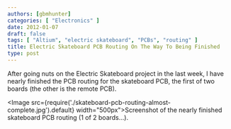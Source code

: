 ```yaml
---
authors: [gbmhunter]
categories: [ "Electronics" ]
date: 2012-01-07
draft: false
tags: [ "Altium", "electric skateboard", "PCBs", "routing" ]
title: Electric Skateboard PCB Routing On The Way To Being Finished
type: post
---
```


After going nuts on the Electric Skateboard project in the last week, I have nearly finished the PCB routing for the skateboard PCB, the first of two boards (the other is the remote PCB).

<Image src={require('./skateboard-pcb-routing-almost-complete.jpg').default} width="500px">Screenshot of the nearly finished skateboard PCB routing (1 of 2 boards...).</Image>
